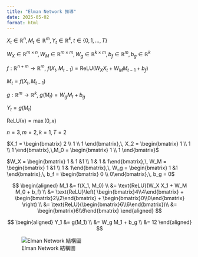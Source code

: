 ```yaml
---
title: "Elman Network 推導"
date: 2025-05-02
format: html
---
```


$X_t\in \mathbb{R}^n,\, M_t\in \mathbb{R}^m,\, Y_t\in \mathbb{R}^k, \,t\in\{0,1,...,T\}$

$W_X\in \mathbb{R}^{m\times n},\, W_M\in \mathbb{R}^{m\times m},\, W_g\in \mathbb{R}^{k\times m},\, b_f\in \mathbb{R}^{m},\, b_g\in \mathbb{R}^{k}$

$f:\mathbb{R}^{n+m}\rightarrow\mathbb{R}^m$, $f(X_t,M_{t-1})=\text{ReLU}(W_{X}X_t+W_{M}M_{t-1}+b_f)$

$M_t=f(X_t, M_{t-1})$

$g:\mathbb{R}^m \rightarrow \mathbb{R}^{k}$, $g(M_t)=W_{g}M_t+b_g$

$Y_t=g(M_t)$

$\text{ReLU}(x)=\max(0,x)$

$n=3,\,m=2,\,k=1,\,T=2$

$X_1 = \begin{bmatrix} 2  \\ 1 \\ 1 \end{bmatrix},\, X_2 = \begin{bmatrix} 1 \\ 1 \\ 1 \end{bmatrix},\,M_0 = \begin{bmatrix} 1 \\ 1 \end{bmatrix}$

$W_X = \begin{bmatrix} 1 & 1 &1  \\ 1 & 1 & 1\end{bmatrix},\, W_M = \begin{bmatrix} 1 &1  \\ 1 & 1\end{bmatrix},\, W_g = \begin{bmatrix} 1 &1 \end{bmatrix},\, b_f = \begin{bmatrix} 0 \\ 0\end{bmatrix},\, b_g = 0$

$$
\begin{aligned}
M_1 &= f(X_1, M_0) \\
    &= \text{ReLU}(W_X X_1 + W_M M_0 + b_f) \\
    &= \text{ReLU}\left(
        \begin{bmatrix}4\\4\end{bmatrix}
        + \begin{bmatrix}2\\2\end{bmatrix}
        + \begin{bmatrix}0\\0\end{bmatrix}
    \right) \\
    &= \text{ReLU}(\begin{bmatrix}6\\6\end{bmatrix})\\
    &= \begin{bmatrix}6\\6\end{bmatrix}
\end{aligned}
$$

$$
\begin{aligned}
Y_1 &= g(M_1) \\
    &= W_g M_1 + b_g \\
    &= 12
\end{aligned}
$$

![Elman Network 結構圖](https://hackmd.io/_uploads/SJR6q8Mggx.png)